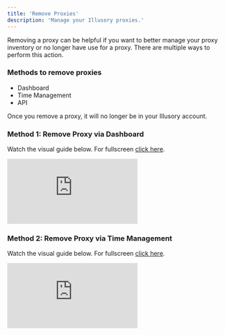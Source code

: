 ```yaml
---
title: 'Remove Proxies'
description: 'Manage your Illusory proxies.'
---
```


Removing a proxy can be helpful if you want to better manage your proxy inventory or no longer have use for a proxy. There are multiple ways to perform this action.

### Methods to remove proxies

- Dashboard
- Time Management
- API

<Warning>
    Once you remove a proxy, it will no longer be in your Illusory account.
</Warning>

### Method 1: Remove Proxy via Dashboard

Watch the visual guide below. For fullscreen [click here](https://app.arcade.software/share/KrJk8QbfVM3szAMKV1sD).

<div style={{
    position: 'relative',
    paddingBottom: 'calc(62.5% + 41px)',
    height: '0'
}}>
    <iframe
        src="https://demo.arcade.software/KrJk8QbfVM3szAMKV1sD?embed"
        title="Remove Proxies"
        frameborder="0"
        loading="lazy"
        allowfullscreen
        webkitallowfullscreen
        mozallowfullscreen
        style={{
            background: '#000000',
            width: '100%',
            height: '100%',
            position: 'absolute',
            top: '0',
            left: '0',
            colorScheme: 'none'
        }}></iframe>
</div>


### Method 2: Remove Proxy via Time Management

Watch the visual guide below. For fullscreen [click here](https://app.arcade.software/share/gorJKYAdB4tl443jLBO9).

<div style={{
    position: 'relative',
    paddingBottom: 'calc(62.5% + 41px)',
    height: '0'
}}>
    <iframe
        src="https://demo.arcade.software/gorJKYAdB4tl443jLBO9?embed"
        title="Remove Proxies"
        frameborder="0"
        loading="lazy"
        allowfullscreen
        webkitallowfullscreen
        mozallowfullscreen
        style={{
            background: '#000000',
            width: '100%',
            height: '100%',
            position: 'absolute',
            top: '0',
            left: '0',
            colorScheme: 'none'
        }}></iframe>
</div>
